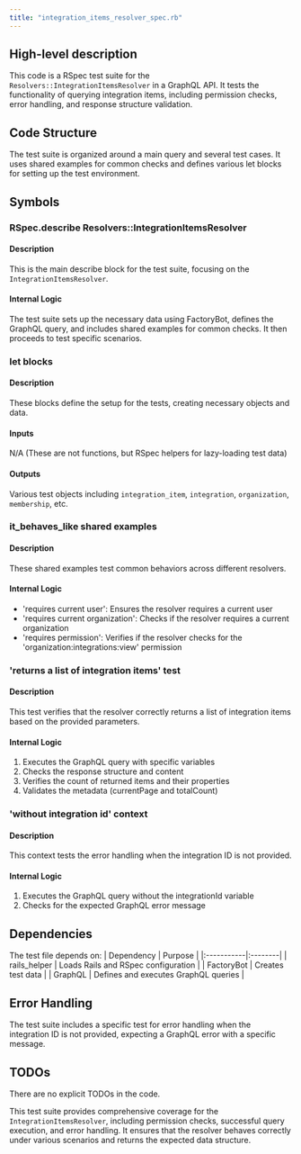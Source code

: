 ```yaml
---
title: "integration_items_resolver_spec.rb"
---
```


## High-level description
This code is a RSpec test suite for the `Resolvers::IntegrationItemsResolver` in a GraphQL API. It tests the functionality of querying integration items, including permission checks, error handling, and response structure validation.

## Code Structure
The test suite is organized around a main query and several test cases. It uses shared examples for common checks and defines various let blocks for setting up the test environment.

## Symbols

### RSpec.describe Resolvers::IntegrationItemsResolver
#### Description
This is the main describe block for the test suite, focusing on the `IntegrationItemsResolver`.

#### Internal Logic
The test suite sets up the necessary data using FactoryBot, defines the GraphQL query, and includes shared examples for common checks. It then proceeds to test specific scenarios.

### let blocks
#### Description
These blocks define the setup for the tests, creating necessary objects and data.

#### Inputs
N/A (These are not functions, but RSpec helpers for lazy-loading test data)

#### Outputs
Various test objects including `integration_item`, `integration`, `organization`, `membership`, etc.

### it_behaves_like shared examples
#### Description
These shared examples test common behaviors across different resolvers.

#### Internal Logic
- 'requires current user': Ensures the resolver requires a current user
- 'requires current organization': Checks if the resolver requires a current organization
- 'requires permission': Verifies if the resolver checks for the 'organization:integrations:view' permission

### 'returns a list of integration items' test
#### Description
This test verifies that the resolver correctly returns a list of integration items based on the provided parameters.

#### Internal Logic
1. Executes the GraphQL query with specific variables
2. Checks the response structure and content
3. Verifies the count of returned items and their properties
4. Validates the metadata (currentPage and totalCount)

### 'without integration id' context
#### Description
This context tests the error handling when the integration ID is not provided.

#### Internal Logic
1. Executes the GraphQL query without the integrationId variable
2. Checks for the expected GraphQL error message

## Dependencies
The test file depends on:
| Dependency | Purpose |
|:-----------|:--------|
| rails_helper | Loads Rails and RSpec configuration |
| FactoryBot | Creates test data |
| GraphQL | Defines and executes GraphQL queries |

## Error Handling
The test suite includes a specific test for error handling when the integration ID is not provided, expecting a GraphQL error with a specific message.

## TODOs
There are no explicit TODOs in the code.

This test suite provides comprehensive coverage for the `IntegrationItemsResolver`, including permission checks, successful query execution, and error handling. It ensures that the resolver behaves correctly under various scenarios and returns the expected data structure.